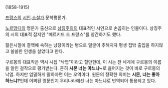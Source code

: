 
(1858-1915)

[[프랑스]]의 [[시인]].[[소설가]].문학평론가.

[[노르망디]]의 명문가 출신으로 [[상징주의]]의 대표적인 시인으로 손꼽히는 인물이다. 상징주의 시의 대표적 잡지인 "메르키드 드 프랑스"를 창간하기도 했다.

젊은시절에 결핵에 속하는 낭창이라는 병으로 얼굴이 추해지자 평생 집밖 출입을 하지않고 쓸쓸한 인생을 살았다고 한다.

구르몽의 대표작은 역시 시집 "낙엽"이라고 할만한데, 이 시는 전 세계에 구르몽의 이름을 알린 걸작으로 평가받는다. 흔히 '''시몬 너는 아느냐~'''로 읊어지는 것이 바로 구르몽의 낙엽. 하지만 엄밀하게 말하자면 이는 오역이다. 원문의 정확한 의미는 '''시몬, 너는 좋아하느냐?'''인데 어찌된 영문인지 우리나라에선 너는 아느냐로 번역되어 통용되고 있다.



